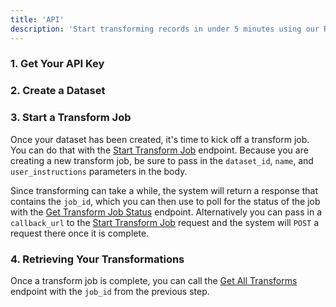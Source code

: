 ```yaml
---
title: 'API' 
description: 'Start transforming records in under 5 minutes using our REST API'
---
```


### 1. Get Your API Key

<Snippet file="api-key.mdx" />

### 2. Create a Dataset

<Snippet file="api-create-dataset.mdx" />

### 3. Start a Transform Job

Once your dataset has been created, it's time to kick off a transform job. You can do that with the [Start Transform Job](/api-reference/transform/start-transform-job) endpoint. Because you are creating a new transform job, be sure to pass in the `dataset_id`, `name`, and `user_instructions` parameters in the body. 

Since transforming can take a while, the system will return a response that contains the `job_id`, which you can then use to poll for the status of the job with the [Get Transform Job Status](/api-reference/transform/get-transform-job-status) endpoint. Alternatively you can pass in a `callback_url` to the [Start Transform Job](/api-reference/transform/start-transform-job) request and the system will `POST` a request there once it is complete.

### 4. Retrieving Your Transformations

Once a transform job is complete, you can call the [Get All Transforms](/api-reference/transform/get-all-transforms) endpoint with the `job_id` from the previous step.